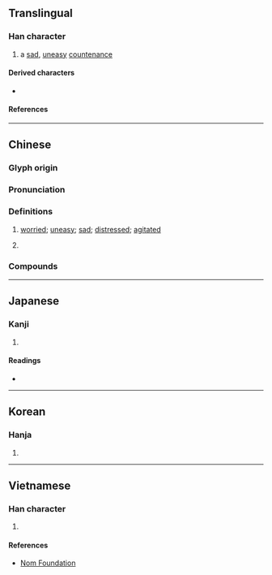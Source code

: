 {{character info}}
==Translingual==

===Han character===
{{Han char|rn=61|rad=心|as=04|sn=7|four=95006|canj=PL|ids=⿰忄中}}

# a [[sad]], [[uneasy]] [[countenance]]

====Derived characters====
* {{l|mul|[[浺]]}}

====References====
{{Han ref|kx=0377.140|dkj=10354|dj=0705.010|hdz=42276.100|uh=5FE1}}

----

==Chinese==
{{zh-forms}}

===Glyph origin===
{{Han etym}}

===Pronunciation===
{{zh-pron
|m=chōng
|c=cung1
|mc=y
|oc=y
|ma=
|cat=n
}}

===Definitions===
{{zh-hanzi}}

# {{lb|zh|literary}} [[worried]]; [[uneasy]]; [[sad]]; [[distressed]]; [[agitated]]
# {{zh-used|忡忡}}

===Compounds===
{{zh-der|忡然|怔忡|怔忡不安|忡忡|憂心忡忡}}

----

==Japanese==

===Kanji===
{{ja-kanji|grade=|rs=心04}}

# {{rfdef|ja|sort=心04}}

====Readings====
* {{ja-readings|on=ちゅう,しゅう,しゅ|kun=うれえる}}

----

==Korean==

===Hanja===
{{ko-hanja|충}}

# {{rfdef|ko|sort=心04}}

----

==Vietnamese==

===Han character===
{{vi-readings|rs=心04|readings=xung}}

# {{rfdef|vi|sort=心04}}

====References====
* [http://nomfoundation.org/common/nom_details.php?codepoint=5fe1 Nom Foundation]
